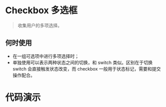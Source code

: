 # Checkbox 多选框

> 收集用户的多项选择。

## 何时使用

* 在一组可选项中进行多项选择时；
* 单独使用可以表示两种状态之间的切换，和 switch 类似。区别在于切换 switch 会直接触发状态改变，而 checkbox 一般用于状态标记，需要和提交操作配合。

# 代码演示
